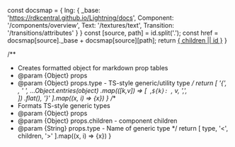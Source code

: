   const docsmap = {
    lng: {
      _base: 'https://rdkcentral.github.io/Lightning/docs',
      Component: '/components/overview',
      Text: '/textures/text',
      Transition: '/transitions/attributes'
    }
  }
  const [source, path] = id.split('.');
  const href = docsmap[source]._base + docsmap[source][path];
  return <a href={href} target="_blank">{ children || id }</a>
}

/** 
 * Creates formatted object for markdown prop tables
 * @param {Object} props
 * @param {Object} props.type - TS-style generic/utility type
*/
  return [
    '{',
    <br />,
    '  ',
    ...Object.entries(object)
      .map(([k,v]) => [<span>&nbsp;&nbsp;</span>,`${k}: `, v, ',', <br />])
      .flat(),
    '}'
  ].map((x, i) => <Item key={i}>{x}</Item>)
}
/**
 * Formats TS-style generic types
 * @param {Object} props
 * @param {Object} props.children - component children
 * @param {String} props.type - Name of generic type 
 */
  return [
    type,
    '<',
    children,
    '>'
  ].map((x, i) => <Item key={i}>{x}</Item>)
}